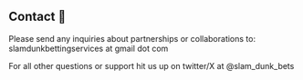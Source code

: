 ## **Contact 👋**

Please send any inquiries about partnerships or collaborations to: slamdunkbettingservices at gmail dot com

For all other questions or support hit us up on twitter/X at \@slam_dunk_bets
